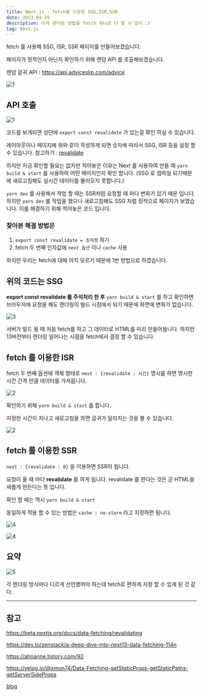 ```yaml
---
title: Next.js - fetch를 이용한 SSG,ISR,SSR
date: 2023-04-29
description: 이제 렌더링 방법을 fetch 하나로 다 할 수 있다..❗️
tag: Next.js
---
```


fetch 를 사용해 SSG, ISR, SSR 페이지를 만들어보겠습니다.

페이지가 정적인지 아닌지 확인하기 위해 랜덤 API 를 호출해보겠습니다.

랜덤 글귀 API : https://api.adviceslip.com/advice

![1](https://user-images.githubusercontent.com/87301268/235303896-6668d19c-4de9-4527-9aaf-52324d93a409.gif)

## API 호출

![1](https://user-images.githubusercontent.com/87301268/235304095-478e7731-befe-4e5e-9739-a4eda85eefd8.png)

코드를 보게되면 상단에 `export const revalidate` 가 있는걸 확인 하실 수 있습니다.

레이아웃이나 페이지에 위와 같이 작성하게 되면 숫자에 따라서 SSG, ISR 등을 설정 할 수 있습니다.
참고하기 : [revalidate](https://beta.nextjs.org/docs/data-fetching/revalidating)

하지만 지금 확인할 필요는 없지만 적어놓은 이유는 Next 를 사용하여 만들 때 `yarn build & start` 를 사용하여 어떤 페이지인지 확인 합니다.
(SSG 로 컴파일 되기때문에 새로고침해도 실시간 데이터를 불러오지 못합니다.)

`yarn dev` 를 사용해서 작업 할 때는 SSR처럼 요청할 때 마다 변화가 있기 때문 입니다.
하지만 `yarn dev` 를 작업을 했으나 새로고침해도 SSG 처럼 정적으로 페이지가 보였습니다.
이를 해결하기 위해 적어놓은 코드 입니다.

### 찾아본 해결 방법은

1. `export const revalidate = 초지정` 하기
2. fetch 두 번째 인자값에 `next 옵션` 이나 `cache` 사용

하지만 우리는 fetch에 대해 아직 모르기 때문에 1번 방법으로 하겠습니다.

## 위의 코드는 SSG

**export const revalidate 를 주석처리 한 후** `yarn build & start` 를 하고 확인하면 브라우저에 요청을 해도 렌더링이 빌드 시점에서 되기 때문에 화면에 변화가 없습니다.

![3](https://user-images.githubusercontent.com/87301268/235311099-80b5e16d-1136-43ea-a8de-c89185018c9f.gif)

서버가 빌드 될 때 처음 fetch를 하고 그 데이터로 HTML를 미리 만들어둡니다.
하지만 13버전부터 렌더링 일어나는 시점을 fetch에서 결정 할 수 있습니다.

## fetch 를 이용한 ISR

fetch 두 번째 옵션에 객체 형태로 `next : {revalidate : 시간}` 명시를 하면
명시한 시간 간격 만큼 데이터를 가져옵니다.

![2](https://user-images.githubusercontent.com/87301268/235311007-47a445ac-41fd-42f0-a620-a30998b2cbec.png)

확인하기 위해 `yarn build & start` 를 합니다.

지정한 시간이 지나고 새로고침을 하면 글귀가 달라지는 것을 볼 수 있습니다.

![2](https://user-images.githubusercontent.com/87301268/235310978-073e2f1c-846c-492b-a302-b43c0d7f0a01.gif)

## fetch 를 이용한 SSR

`next : {revalidate : 0}` 을 이용하면 SSR이 됩니다.

요청이 올 때 마다 **revalidate** 를 하게 됩니다.
revalidate 를 한다는 것은 곧 HTML을 새롭게 만든다는 뜻 입니다.

확인 할 때는 역시 `yarn build & start`

동일하게 적용 할 수 있는 방법은 `cache : no-store` 라고 지정하면 됩니다.

![4](https://user-images.githubusercontent.com/87301268/235311620-4f475fd2-7e50-434d-bdfa-a3e95fc977c5.png)

![4](https://user-images.githubusercontent.com/87301268/235311674-cf445f44-39ff-4af5-a3e5-47fd584a1978.gif)

## 요약

![5](https://user-images.githubusercontent.com/87301268/235311744-be026b47-f2ad-41bc-91fc-d651d81127a6.png)

각 렌더링 방식마다 다르게 선언했어야 하는데 fetch로 편하게 지정 할 수 있게 된 것 같다.

---

## 참고

https://beta.nextjs.org/docs/data-fetching/revalidating

https://dev.to/zenstack/a-deep-dive-into-next13-data-fetching-114n

https://ahnanne.tistory.com/92

https://velog.io/@xmun74/Data-Fetching-getStaticProps-getStaticPaths-getServerSideProps

[blog](https://bwoh.github.io/2020/12/22/%EC%9C%A0%EC%9A%A9%ED%95%9C-Open-API/)

